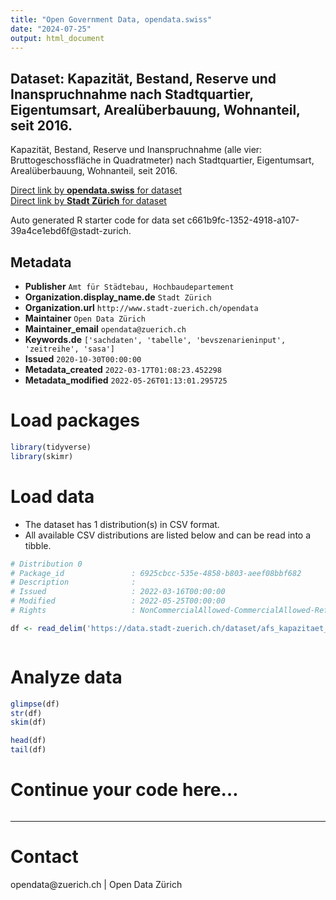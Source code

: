 ```yaml
---
title: "Open Government Data, opendata.swiss"
date: "2024-07-25"
output: html_document
---
```


## Dataset: Kapazität, Bestand, Reserve und Inanspruchnahme nach Stadtquartier, Eigentumsart, Arealüberbauung, Wohnanteil, seit 2016.


Kapazität, Bestand, Reserve und Inanspruchnahme (alle vier: Bruttogeschossfläche in Quadratmeter) nach Stadtquartier, Eigentumsart, Arealüberbauung, Wohnanteil, seit 2016.


[Direct link by **opendata.swiss** for dataset](https://opendata.swiss/de/dataset/kapazitat-bestand-reserve-und-inanspruchnahme-nach-stadtquartier-eigentumsart-arealuberbau-2016)<br>
[Direct link by **Stadt Zürich** for dataset](https://ckan-ogdzh.clients.liip.ch/dataset/afs_kapazitaet_bestand_reserve_inanspruchnahme_quartier_eigentumsart_od5709)

Auto generated R starter code for data set c661b9fc-1352-4918-a107-39a4ce1ebd6f@stadt-zurich.

## Metadata

- **Publisher** `Amt für Städtebau, Hochbaudepartement`
- **Organization.display_name.de** `Stadt Zürich`
- **Organization.url** `http://www.stadt-zuerich.ch/opendata`
- **Maintainer** `Open Data Zürich`
- **Maintainer_email** `opendata@zuerich.ch`
- **Keywords.de** `['sachdaten', 'tabelle', 'bevszenarieninput', 'zeitreihe', 'sasa']`
- **Issued** `2020-10-30T00:00:00`
- **Metadata_created** `2022-03-17T01:08:23.452298`
- **Metadata_modified** `2022-05-26T01:13:01.295725`


# Load packages

```r

library(tidyverse)
library(skimr)

```

# Load data

-   The dataset has 1 distribution(s) in CSV format.
-   All available CSV distributions are listed below and can be read into a tibble.

```r

# Distribution 0
# Package_id               : 6925cbcc-535e-4858-b803-aeef08bbf682
# Description              : 
# Issued                   : 2022-03-16T00:00:00
# Modified                 : 2022-05-25T00:00:00
# Rights                   : NonCommercialAllowed-CommercialAllowed-ReferenceNotRequired

df <- read_delim('https://data.stadt-zuerich.ch/dataset/afs_kapazitaet_bestand_reserve_inanspruchnahme_quartier_eigentumsart_od5709/download/BEV570OD5709.csv')



```

# Analyze data

```r

glimpse(df)
str(df)
skim(df)

head(df)
tail(df)

```

# Continue your code here...

```r

```

------------------------------------------------------------------------

# Contact

opendata@zuerich.ch | Open Data Zürich
